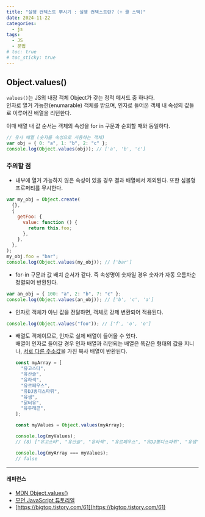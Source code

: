 ```yaml
---
title: "실행 컨텍스트 뿌시기 : 실행 컨텍스트란? (+ 콜 스택)"
date: 2024-11-22
categories:
  - js
tags:
  - JS
  - 문법
# toc: true
# toc_sticky: true
---
```


## Object.values()

`values()`는 JS의 내장 객체 Object가 갖는 정적 메서드 중 하나다.  
인자로 열거 가능한(enumarable) 객체를 받으며, 인자로 들어온 객체 내 속성의 값들로 이루어진 배열을 리턴한다.

이때 배열 내 값 순서는 객체의 속성을 for in 구문과 순회할 때와 동일하다.

```javascript
// 유사 배열 (숫자를 속성으로 사용하는 객체)
var obj = { 0: "a", 1: "b", 2: "c" };
console.log(Object.values(obj)); // ['a', 'b', 'c']
```

### 주의할 점

- 내부에 열거 가능하지 않은 속성이 있을 경우 결과 배열에서 제외된다. 또한 심볼형 프로퍼티를 무시한다.

```javascript
var my_obj = Object.create(
  {},
  {
    getFoo: {
      value: function () {
        return this.foo;
      },
    },
  },
);
my_obj.foo = "bar";
console.log(Object.values(my_obj)); // ['bar']
```

- for-in 구문과 값 배치 순서가 같다. 즉 속성명이 숫자일 경우 숫자가 자동 오름차순 정렬되어 반환된다.

```javascript
var an_obj = { 100: "a", 2: "b", 7: "c" };
console.log(Object.values(an_obj)); // ['b', 'c', 'a']
```

- 인자로 객체가 아닌 값을 전달하면, 객체로 강제 변환되어 적용된다.

```javascript
console.log(Object.values("foo")); // ['f', 'o', 'o']
```

- 배열도 객체이므로, 인자로 실제 배열이 들어올 수 있다.  
  배열이 인자로 들어갈 경우 인자 배열과 리턴되는 배열은 똑같은 형태의 값을 지니나, <u>서로 다른 주소값</u>을 가진 복사 배열이 반환된다.

  ```javascript
  const myArray = [
    "유고스타",
    "유산슬",
    "유라섹",
    "유르페우스",
    "유DJ뽕디스파뤼",
    "유샘",
    "닭터유",
    "유두래곤",
  ];

  const myValues = Object.values(myArray);

  console.log(myValues);
  // (8) ["유고스타", "유산슬", "유라섹", "유르페우스", "유DJ뽕디스파뤼", "유샘", "닭터유", "유두래곤"]

  console.log(myArray === myValues);
  // false
  ```

---

#### 레퍼런스

- [MDN Object.values()](https://developer.mozilla.org/en-US/docs/Web/JavaScript/Reference/Global_Objects/Object/values)
- [모던 JavaScript 튜토리얼](https://ko.javascript.info/keys-values-entries)
- [https://bigtop.tistory.com/61](https://bigtop.tistory.com/61)
